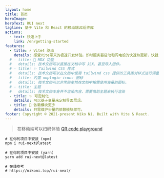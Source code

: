 ```yaml
---
layout: home
title: 首页
heroImage:
heroText: RUI next
tagline: 基于 Vite 和 React 的移动端UI组件库
actions:
  - text: 快速上手
    link: /en/getting-started
features:
  - title: ⚡️ Vite4 驱动
    details: 感受Vite带来的极速开发体验。即时服务器启动和闪电般的快速热更新，快就一个字无论应用有多大。
  # - title: 📘 MDX 功能
  #   details: 技术文档可以直接在文档中写 JSX，甚至导入组件。
  # - title: ✨ Tailwind CSS 样式
  #   details: 技术文档可以在文档中使用 tailwind css 提供的工具类对样式进行调整。
  # - title: 内置 unplugin-icons 图标
  #   details: 技术文档可以非常简单地在文档中按需使用海量的图标。
  # - title: 主题
  #   details: 技术文档本身并不渲染内容，需要借助主题来执行渲染
  - title: ✨ 可定制化
    details: 可以基于变量来定制界面展现。
  - title: 📘 依赖模块更少
    details: 只需维护少量的依赖模块即可。
footer: Copyright © 2021-present Niko Ni. Built with Vite & React.
---
```



> 在移动端可以扫码体验 [QR code playground](/en/qr-code) <IconLightning className="text-[1.3em] text-amber-500" />

```shell
# 在你的项目中安装 (npm)
npm i rui-next@latest

# 在你的项目中安装 (yarn)
yarn add rui-next@latest

# 在线参考
# https://nikoni.top/rui-next/
```
